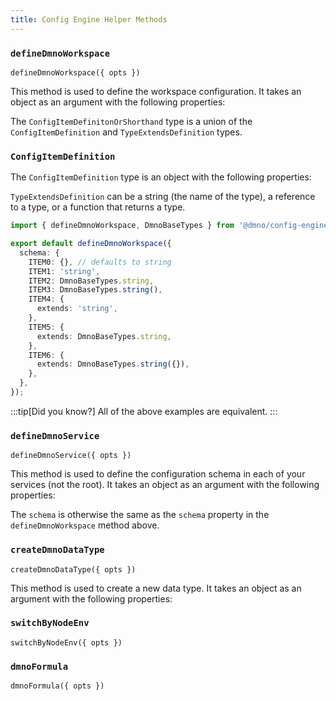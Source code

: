 ```yaml
---
title: Config Engine Helper Methods
---
```




### `defineDmnoWorkspace`

`defineDmnoWorkspace({ opts })`

This method is used to define the workspace configuration. It takes an object as an argument with the following properties:

<TabbedTypeSettings
    typeName="WorkspaceConfig"
/>

The `ConfigItemDefinitonOrShorthand` type is a union of the `ConfigItemDefinition` and `TypeExtendsDefinition` types. 

### `ConfigItemDefinition`

The `ConfigItemDefinition` type is an object with the following properties:

<TabbedTypeSettings
    typeName="ConfigItemDefinition"
/>

`TypeExtendsDefinition` can be a string (the name of the type), a reference to a type, or a function that returns a type.

```typescript
import { defineDmnoWorkspace, DmnoBaseTypes } from '@dmno/config-engine';

export default defineDmnoWorkspace({
  schema: {
    ITEM0: {}, // defaults to string
    ITEM1: 'string',
    ITEM2: DmnoBaseTypes.string,
    ITEM3: DmnoBaseTypes.string(),
    ITEM4: {
      extends: 'string',
    },
    ITEM5: {
      extends: DmnoBaseTypes.string,
    },
    ITEM6: {
      extends: DmnoBaseTypes.string({}),
    },
  },
});
```
:::tip[Did you know?]
All of the above examples are equivalent.
:::


### `defineDmnoService`

`defineDmnoService({ opts })`

This method is used to define the configuration schema in each of your services (not the root). It takes an object as an argument with the following properties:

<TabbedTypeSettings
    typeName="ServiceConfigSchema"
/>

The `schema` is otherwise the same as the `schema` property in the `defineDmnoWorkspace` method above. 

### `createDmnoDataType`

`createDmnoDataType({ opts })`

This method is used to create a new data type. It takes an object as an argument with the following properties:


### `switchByNodeEnv`

`switchByNodeEnv({ opts })`

### `dmnoFormula`

`dmnoFormula({ opts })`


